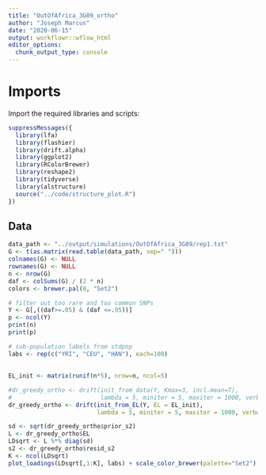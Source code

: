 ```yaml
---
title: "OutOfAfrica_3G09_ortho"
author: "Joseph Marcus"
date: "2020-06-15"
output: workflowr::wflow_html
editor_options:
  chunk_output_type: console
---
```


# Imports

Import the required libraries and scripts:

```r
suppressMessages({
  library(lfa)
  library(flashier)
  library(drift.alpha)
  library(ggplot2)
  library(RColorBrewer)
  library(reshape2)
  library(tidyverse)
  library(alstructure)
  source("../code/structure_plot.R")
})
```




## Data

```r
data_path <- "../output/simulations/OutOfAfrica_3G09/rep1.txt"
G <- t(as.matrix(read.table(data_path, sep=" ")))
colnames(G) <- NULL
rownames(G) <- NULL
n <- nrow(G)
daf <- colSums(G) / (2 * n)
colors <- brewer.pal(8, "Set2")

# filter out too rare and too common SNPs
Y <- G[,((daf>=.05) & (daf <=.95))]
p <- ncol(Y)
print(n)
print(p)

# sub-population labels from stdpop
labs <- rep(c("YRI", "CEU", "HAN"), each=100)
```

## 

```r

EL_init <- matrix(runif(n*5), nrow=n, ncol=5)

#dr_greedy_ortho <- drift(init_from_data(Y, Kmax=3, incl.mean=T), 
#                         lambda = 5, miniter = 5, maxiter = 1000, verbose = TRUE)
dr_greedy_ortho <- drift(init_from_EL(Y, EL = EL_init),
                         lambda = 5, miniter = 5, maxiter = 1000, verbose = TRUE)

sd <- sqrt(dr_greedy_ortho$prior_s2)
L <- dr_greedy_ortho$EL
LDsqrt <- L %*% diag(sd)
s2 <- dr_greedy_ortho$resid_s2
K <- ncol(LDsqrt)
plot_loadings(LDsqrt[,1:K], labs) + scale_color_brewer(palette="Set2")
```